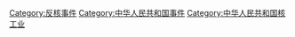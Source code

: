[[Category:反核事件|Category:反核事件]]
[[Category:中华人民共和国事件|Category:中华人民共和国事件]]
[[Category:中华人民共和国核工业|Category:中华人民共和国核工业]]
